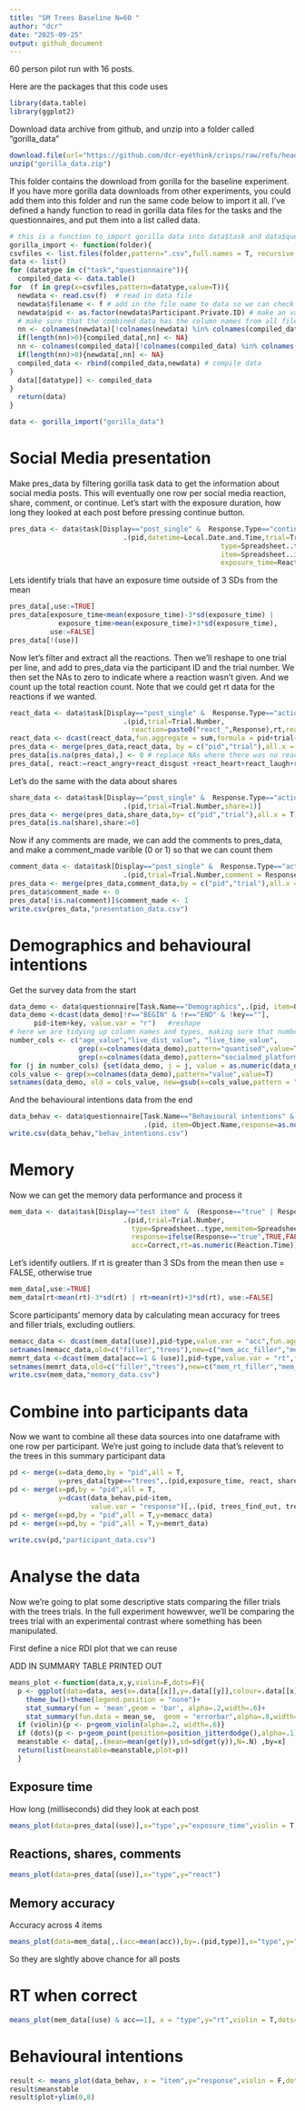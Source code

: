 ```yaml
---
title: "SM Trees Baseline N=60 "
author: "dcr"
date: "2025-09-25"
output: github_document
---
```


60 person pilot run with 16 posts.

Here are the packages that this code uses

```r
library(data.table) 
library(ggplot2)
```

Download data archive from github, and unzip into a folder called "gorilla_data"

```r
download.file(url="https://github.com/dcr-eyethink/crisps/raw/refs/heads/master/SM%20baseline/gorilla_data.zip",destfile = "gorilla_data.zip")
unzip("gorilla_data.zip")
```

This folder contains the download from gorilla for the baseline experiment. If you have more gorilla data downloads from other experiments, you could add them into this folder and run the same code below to import it all. I've defined a handy function to read in gorilla data files for the tasks and the questionnaires, and put them into a list called data.

```r
# this is a function to import gorilla data into data$task and data$questionnaire
gorilla_import <- function(folder){
csvfiles <- list.files(folder,pattern=".csv",full.names = T, recursive = T)
data <- list()
for (datatype in c("task","questionnaire")){
  compiled_data <- data.table()
for  (f in grep(x=csvfiles,pattern=datatype,value=T)){
  newdata <- read.csv(f)  # read in data file
  newdata$filename <- f # add in the file name to data so we can check where data came from
  newdata$pid <- as.factor(newdata$Participant.Private.ID) # make an variable for an anon. participant ID code
  # make sure that the combined data has the column names from all files
  nn <- colnames(newdata)[!colnames(newdata) %in% colnames(compiled_data)]
  if(length(nn)>0){compiled_data[,nn] <- NA}
  nn <- colnames(compiled_data)[!colnames(compiled_data) %in% colnames(newdata)]
  if(length(nn)>0){newdata[,nn] <- NA}
  compiled_data <- rbind(compiled_data,newdata) # compile data
}
  data[[datatype]] <- compiled_data
}
  return(data)
}

data <- gorilla_import("gorilla_data")

```


# Social Media presentation

Make pres_data by filtering gorilla task data to get the information about social media posts. This will eventually one row per social media reaction, share, comment, or continue. Let's start with the exposure duration, how long they looked at each post before pressing continue button.

```r
pres_data <- data$task[Display=="post_single" &  Response.Type=="continue",
                            .(pid,datetime=Local.Date.and.Time,trial=Trial.Number,
                                                    type=Spreadsheet..type,
                                                    item=Spreadsheet..item, 
                                                    exposure_time=Reaction.Time)]
```

Lets identify trials that have an exposure time outside of 3 SDs from the mean

```r
pres_data[,use:=TRUE]
pres_data[exposure_time<mean(exposure_time)-3*sd(exposure_time) | 
            exposure_time>mean(exposure_time)+3*sd(exposure_time),
          use:=FALSE]
pres_data[!(use)]
```

Now let's filter and extract all the reactions. Then we'll reshape to one trial per line, and add to pres_data via the participant ID and the trial number. We then set the NAs to zero to indicate where a reaction wasn't given. And we count up the total reaction count. Note that we could get rt data for the reactions if we wanted.

```r
react_data <- data$task[Display=="post_single" &  Response.Type=="action" & Tag =="react",
                            .(pid,trial=Trial.Number,
                              reaction=paste0("react_",Response),rt,react=1)]
react_data <- dcast(react_data,fun.aggregate = sum,formula = pid+trial~reaction,value.var = "react") #reshape to one post per line
pres_data <- merge(pres_data,react_data, by = c("pid","trial"),all.x = T) #merge with pres_data
pres_data[is.na(pres_data),] <- 0 # replace NAs where there was no reaction with zeros so we can count up properly
pres_data[, react:=react_angry+react_disgust +react_heart+react_laugh+react_like+react_sad+react_surprise] # count up all the reactions
```

Let's do the same with the data about shares

```r
share_data <- data$task[Display=="post_single" &  Response.Type=="action" & Tag =="share",
                            .(pid,trial=Trial.Number,share=1)]
pres_data <- merge(pres_data,share_data,by= c("pid","trial"),all.x = T)
pres_data[is.na(share),share:=0]
```

Now if any comments are made, we can add the comments to pres_data, and make a comment_made varible (0 or 1) so that we can count them

```r
comment_data <- data$task[Display=="post_single" &  Response.Type=="action" & Tag =="comment",
                            .(pid,trial=Trial.Number,comment = Response)]
pres_data <- merge(pres_data,comment_data,by = c("pid","trial"),all.x = T)
pres_data$comment_made <- 0
pres_data[!is.na(comment)]$comment_made <- 1
write.csv(pres_data,"presentation_data.csv")
```

# Demographics and behavioural intentions

Get the survey data from the start 

```r
data_demo <- data$questionnaire[Task.Name=="Demographics",.(pid, item=Object.Name,key=Key,r=Response)]  #filter for info
data_demo <-dcast(data_demo[!r=="BEGIN" & !r=="END" & !key==""],
      pid~item+key, value.var = "r")   #reshape
# here we are tidying up column names and types, making sure that numbers are identified correctly 
number_cols <- c("age_value","live_dist_value", "live_time_value",
                 grep(x=colnames(data_demo),pattern="quantised",value=T),
                 grep(x=colnames(data_demo),pattern="socialmed_platform",value=T))
for (j in number_cols) {set(data_demo, j = j, value = as.numeric(data_demo[[j]]))}
cols_value <- grep(x=colnames(data_demo),pattern="value",value=T)
setnames(data_demo, old = cols_value, new=gsub(x=cols_value,pattern = "_value",replacement = "") )
```

And the behavioural intentions data from the end

```r
data_behav <- data$questionnaire[Task.Name=="Behavioural intentions" & Key=="value",
                                 .(pid, item=Object.Name,response=as.numeric(Response))]  #filter for info
write.csv(data_behav,"behav_intentions.csv")
```


# Memory

Now we can get the memory data performance and process it

```r
mem_data <- data$task[Display=="test item" &  (Response=="true" | Response=="false"),
                            .(pid,trial=Trial.Number,
                              type=Spreadsheet..type,memitem=Spreadsheet..memitem,
                              response=ifelse(Response=="true",TRUE,FALSE),
                              acc=Correct,rt=as.numeric(Reaction.Time))]
```

Let's identify outliers. If rt is greater than 3 SDs from the mean then use = FALSE, otherwise true

```r
mem_data[,use:=TRUE]
mem_data[rt<mean(rt)-3*sd(rt) | rt>mean(rt)+3*sd(rt), use:=FALSE]
```


Score participants' memory data by calculating mean accuracy for trees and filler trials, excluding outliers. 

```r
memacc_data <- dcast(mem_data[(use)],pid~type,value.var = "acc",fun.aggregate = mean)
setnames(memacc_data,old=c("filler","trees"),new=c("mem_acc_filler","mem_acc_trees"))
memrt_data <-dcast(mem_data[acc==1 & (use)],pid~type,value.var = "rt",fun.aggregate = mean)
setnames(memrt_data,old=c("filler","trees"),new=c("mem_rt_filler","mem_rt_trees"))
write.csv(mem_data,"memory_data.csv")
```

# Combine into participants data 

Now we want to combine all these data sources into one dataframe with one row per participant. We're just going to include data that's relevent to the trees in this summary participant data

```r
pd <- merge(x=data_demo,by = "pid",all = T,
            y=pres_data[type=="trees",.(pid,exposure_time, react, share,  comment_made,comment)])
pd <- merge(x=pd,by = "pid",all = T,
            y=dcast(data_behav,pid~item,
                    value.var = "response")[,.(pid, trees_find_out, trees_water)] ) #just get the tree intentions
pd <- merge(x=pd,by = "pid",all = T,y=memacc_data)
pd <- merge(x=pd,by = "pid",all = T,y=memrt_data)
            
write.csv(pd,"participant_data.csv")
```

# Analyse the data

Now we're going to plat some descriptive stats comparing the filler trials with the trees trials. In the full experiment howewver, we'll be comparing the trees trial with an experimental contrast where something has been manipulated. 

First define a nice RDI plot that we can reuse

ADD IN SUMMARY TABLE PRINTED OUT
```r
means_plot <-function(data,x,y,violin=F,dots=F){ 
  p <- ggplot(data=data, aes(x=.data[[x]],y=.data[[y]],colour=.data[[x]],fill=.data[[x]])) + 
    theme_bw()+theme(legend.position = "none")+
    stat_summary(fun = 'mean',geom = 'bar', alpha=.2,width=.6)+
    stat_summary(fun.data = mean_se,  geom = "errorbar",alpha=.8,width=.4,size=1)
  if (violin){p <- p+geom_violin(alpha=.2, width=.6)}
  if (dots){p <- p+geom_point(position=position_jitterdodge(),alpha=.1)}
  meanstable <- data[,.(mean=mean(get(y)),sd=sd(get(y)),N=.N) ,by=x]
  return(list(meanstable=meanstable,plot=p))
  }
```

## Exposure time

How long (milliseconds) did they look at each post

```r
means_plot(data=pres_data[(use)],x="type",y="exposure_time",violin = T,dots=T)

```

## Reactions, shares, comments

```r
means_plot(data=pres_data[(use)],x="type",y="react")

```


## Memory accuracy

Accuracy across 4 items

```r
means_plot(data=mem_data[,.(acc=mean(acc)),by=.(pid,type)],x="type",y="acc",dots=T)

```

So they are slghtly above chance for all posts

# RT when correct

```r
means_plot(mem_data[(use) & acc==1], x = "type",y="rt",violin = T,dots=T)
```

# Behavioural intentions

```r
result <- means_plot(data_behav, x = "item",y="response",violin = F,dots=T)
result$meanstable
result$plot+ylim(0,8)

```





